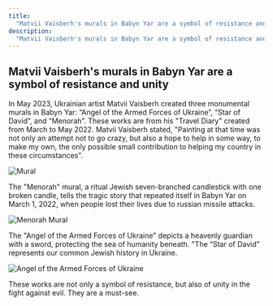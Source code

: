 ```yaml
---
title:
  "Matvii Vaisberh's murals in Babyn Yar are a symbol of resistance and unity"
description:
  "Matvii Vaisberh's murals in Babyn Yar are a symbol of resistance and unity"
---
```



## Matvii Vaisberh's murals in Babyn Yar are a symbol of resistance and unity

In May 2023, Ukrainian artist Matvii Vaisberh created three monumental murals in
Babyn Yar: “Angel of the Armed Forces of Ukraine”, “Star of David”, and
“Menorah”. These works are from his "Travel Diary" created from March to
May 2022. Matvii Vaisberh stated, "Painting at that time was not only an attempt
not to go crazy, but also a hope to help in some way, to make my own, the only
possible small contribution to helping my country in these circumstances”.

<Image src="/assets/events/mural/01.webp" alt="Mural" />

The "Menorah" mural, a ritual Jewish seven-branched candlestick with one broken
candle, tells the tragic story that repeated itself in Babyn Yar on March 1,
2022, when people lost their lives due to russian missile attacks.

<Image src="/assets/events/mural/02.webp" alt="Menorah Mural" />

The "Angel of the Armed Forces of Ukraine" depicts a heavenly guardian with a
sword, protecting the sea of humanity beneath. "The “Star of David” represents
our common Jewish history in Ukraine.

<Image
  src="/assets/events/mural/03.webp"
  alt="Angel of the Armed Forces of Ukraine"
/>

These works are not only a symbol of resistance, but also of unity in the fight
against evil. They are a must-see.
